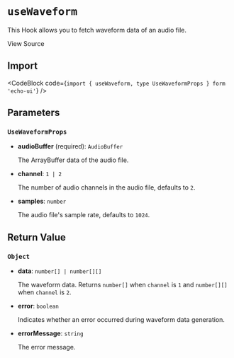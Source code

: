 
# `useWaveform`

This Hook allows you to fetch waveform data of an audio file.

<Link
  href="https://github.com/codeacme17/echo-ui/blob/main/packages/hooks/useWaveform.ts"
  target="_blank"
  size="sm"
  className="flex items-center"
>
  <Github className="w-4 h-4" />
  <span className="ml-2">View Source</span>
</Link>

## Import

<CodeBlock code={`import { useWaveform, type UseWaveformProps } form 'echo-ui'`} />

## Parameters

### `UseWaveformProps`

- **audioBuffer** (required): `AudioBuffer`

  The ArrayBuffer data of the audio file.

- **channel**: `1 | 2`

  The number of audio channels in the audio file, defaults to `2`.

- **samples**: `number`

  The audio file's sample rate, defaults to `1024`.

## Return Value

### `Object`

- **data**: `number[] | number[][]`

  The waveform data. Returns `number[]` when `channel` is `1` and `number[][]` when `channel` is `2`.

- **error**: `boolean`

  Indicates whether an error occurred during waveform data generation.

- **errorMessage**: `string`

  The error message.
